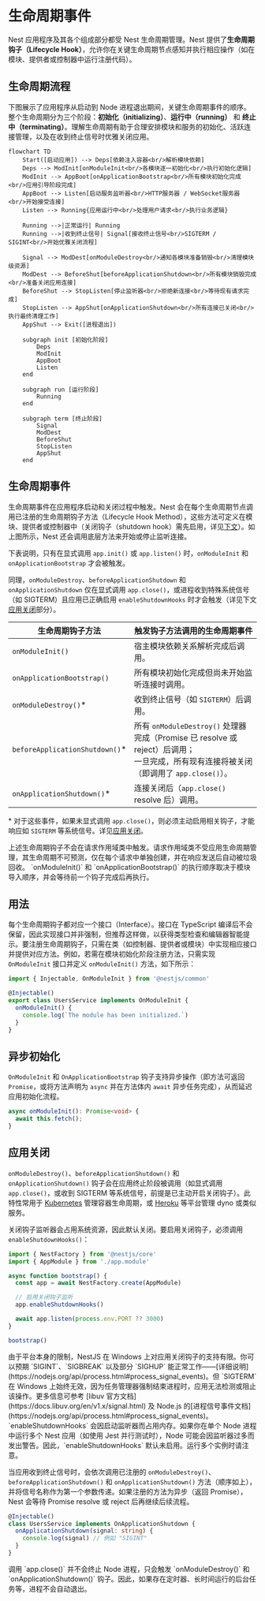 # 生命周期事件

Nest 应用程序及其各个组成部分都受 Nest 生命周期管理。Nest 提供了**生命周期钩子（Lifecycle Hook）**，允许你在关键生命周期节点感知并执行相应操作（如在模块、提供者或控制器中运行注册代码）。

## 生命周期流程

下图展示了应用程序从启动到 Node 进程退出期间，关键生命周期事件的顺序。整个生命周期分为三个阶段：**初始化（initializing）**、**运行中（running）** 和 **终止中（terminating）**。理解生命周期有助于合理安排模块和服务的初始化、活跃连接管理，以及在收到终止信号时优雅关闭应用。

```mermaid
flowchart TD
    Start([启动应用]) --> Deps[依赖注入容器<br/>解析模块依赖]
    Deps --> ModInit[onModuleInit<br/>各模块逐一初始化<br/>执行初始化逻辑]
    ModInit --> AppBoot[onApplicationBootstrap<br/>所有模块初始化完成<br/>应用引导阶段完成]
    AppBoot --> Listen[启动服务监听器<br/>HTTP服务器 / WebSocket服务器<br/>开始接受连接]
    Listen --> Running{应用运行中<br/>处理用户请求<br/>执行业务逻辑}

    Running -->|正常运行| Running
    Running -->|收到终止信号| Signal[接收终止信号<br/>SIGTERM / SIGINT<br/>开始优雅关闭流程]

    Signal --> ModDest[onModuleDestroy<br/>通知各模块准备销毁<br/>清理模块级资源]
    ModDest --> BeforeShut[beforeApplicationShutdown<br/>所有模块销毁完成<br/>准备关闭应用连接]
    BeforeShut --> StopListen[停止监听器<br/>拒绝新连接<br/>等待现有请求完成]
    StopListen --> AppShut[onApplicationShutdown<br/>所有连接已关闭<br/>执行最终清理工作]
    AppShut --> Exit([进程退出])

    subgraph init [初始化阶段]
        Deps
        ModInit
        AppBoot
        Listen
    end

    subgraph run [运行阶段]
        Running
    end

    subgraph term [终止阶段]
        Signal
        ModDest
        BeforeShut
        StopListen
        AppShut
    end
```

## 生命周期事件

生命周期事件在应用程序启动和关闭过程中触发。Nest 会在每个生命周期节点调用已注册的生命周期钩子方法（Lifecycle Hook Method），这些方法可定义在模块、提供者或控制器中（关闭钩子（shutdown hook）需先启用，详见[下文](/fundamentals/lifecycle-events#application-shutdown)）。如上图所示，Nest 还会调用底层方法来开始或停止监听连接。

下表说明，只有在显式调用 `app.init()` 或 `app.listen()` 时，`onModuleInit` 和 `onApplicationBootstrap` 才会被触发。

同理，`onModuleDestroy`、`beforeApplicationShutdown` 和 `onApplicationShutdown` 仅在显式调用 `app.close()`，或进程收到特殊系统信号（如 SIGTERM）且应用已正确启用 `enableShutdownHooks` 时才会触发（详见下文[应用关闭](/fundamentals/lifecycle-events#application-shutdown)部分）。

| 生命周期钩子方法                | 触发钩子方法调用的生命周期事件                                                                                                              |
| ------------------------------- | ------------------------------------------------------------------------------------------------------------------------------------------- |
| `onModuleInit()`                | 宿主模块依赖关系解析完成后调用。                                                                                                            |
| `onApplicationBootstrap()`      | 所有模块初始化完成但尚未开始监听连接时调用。                                                                                                |
| `onModuleDestroy()`\*           | 收到终止信号（如 `SIGTERM`）后调用。                                                                                                        |
| `beforeApplicationShutdown()`\* | 所有 `onModuleDestroy()` 处理器完成（Promise 已 resolve 或 reject）后调用；<br />一旦完成，所有现有连接将被关闭（即调用了 `app.close()`）。 |
| `onApplicationShutdown()`\*     | 连接关闭后（`app.close()` resolve 后）调用。                                                                                                |

\* 对于这些事件，如果未显式调用 `app.close()`，则必须主动启用相关钩子，才能响应如 `SIGTERM` 等系统信号。详见[应用关闭](/fundamentals/lifecycle-events#application-shutdown)。

<CalloutInfo type="warning">
  上述生命周期钩子不会在请求作用域类中触发。请求作用域类不受应用生命周期管理，其生命周期不可预测，仅在每个请求中单独创建，并在响应发送后自动被垃圾回收。
</CalloutInfo>

<CalloutInfo>
  `onModuleInit()` 和 `onApplicationBootstrap()`
  的执行顺序取决于模块导入顺序，并会等待前一个钩子完成后再执行。
</CalloutInfo>

## 用法

每个生命周期钩子都对应一个接口（Interface）。接口在 TypeScript 编译后不会保留，因此实现接口并非强制，但推荐这样做，以获得类型检查和编辑器智能提示。要注册生命周期钩子，只需在类（如控制器、提供者或模块）中实现相应接口并提供对应方法。例如，若需在模块初始化阶段注册方法，只需实现 `OnModuleInit` 接口并定义 `onModuleInit()` 方法，如下所示：

```ts
import { Injectable, OnModuleInit } from '@nestjs/common'

@Injectable()
export class UsersService implements OnModuleInit {
  onModuleInit() {
    console.log(`The module has been initialized.`)
  }
}
```

## 异步初始化

`OnModuleInit` 和 `OnApplicationBootstrap` 钩子支持异步操作（即方法可返回 `Promise`，或将方法声明为 `async` 并在方法体内 `await` 异步任务完成），从而延迟应用初始化流程。

```ts
async onModuleInit(): Promise<void> {
  await this.fetch();
}
```

## 应用关闭

`onModuleDestroy()`、`beforeApplicationShutdown()` 和 `onApplicationShutdown()` 钩子会在应用终止阶段被调用（如显式调用 `app.close()`，或收到 SIGTERM 等系统信号，前提是已主动开启关闭钩子）。此特性常用于 [Kubernetes](https://kubernetes.io/) 管理容器生命周期，或 [Heroku](https://www.heroku.com/) 等平台管理 dyno 或类似服务。

关闭钩子监听器会占用系统资源，因此默认关闭。要启用关闭钩子，必须调用 `enableShutdownHooks()`：

```ts
import { NestFactory } from '@nestjs/core'
import { AppModule } from './app.module'

async function bootstrap() {
  const app = await NestFactory.create(AppModule)

  // 启用关闭钩子监听
  app.enableShutdownHooks()

  await app.listen(process.env.PORT ?? 3000)
}

bootstrap()
```

<CalloutInfo type="warning">
  由于平台本身的限制，NestJS 在 Windows 上对应用关闭钩子的支持有限。你可以预期 `SIGINT`、`SIGBREAK`
  以及部分 `SIGHUP`
  能正常工作——[详细说明](https://nodejs.org/api/process.html#process_signal_events)。但 `SIGTERM` 在
  Windows 上始终无效，因为任务管理器强制结束进程时，应用无法检测或阻止该操作。更多信息可参考 [libuv
  官方文档](https://docs.libuv.org/en/v1.x/signal.html) 及 Node.js
  的[进程信号事件文档](https://nodejs.org/api/process.html#process_signal_events)。
</CalloutInfo>

<CalloutInfo>
  `enableShutdownHooks` 会因启动监听器而占用内存。如果你在单个 Node 进程中运行多个 Nest 应用（如使用
  Jest 并行测试时），Node 可能会因监听器过多而发出警告。因此，`enableShutdownHooks`
  默认未启用。运行多个实例时请注意。
</CalloutInfo>

当应用收到终止信号时，会依次调用已注册的 `onModuleDestroy()`、`beforeApplicationShutdown()` 和 `onApplicationShutdown()` 方法（顺序如上），并将信号名称作为第一个参数传递。如果注册的方法为异步（返回 Promise），Nest 会等待 Promise resolve 或 reject 后再继续后续流程。

```ts
@Injectable()
class UsersService implements OnApplicationShutdown {
  onApplicationShutdown(signal: string) {
    console.log(signal) // 例如 "SIGINT"
  }
}
```

<CalloutInfo>
  调用 `app.close()` 并不会终止 Node 进程，只会触发 `onModuleDestroy()` 和 `onApplicationShutdown()`
  钩子。因此，如果存在定时器、长时间运行的后台任务等，进程不会自动退出。
</CalloutInfo>
